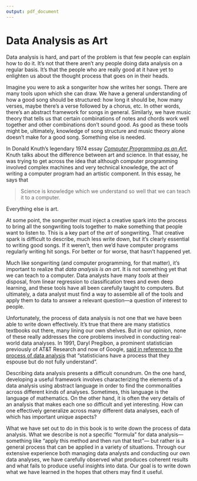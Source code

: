```yaml
---
output: pdf_document
---
```

# Data Analysis as Art

Data analysis is hard, and part of the problem is that few people can explain how to do it. It's not that there aren't any people doing data analysis on a regular basis. It's that the people who are really good at it have yet to enlighten us about the thought process that goes on in their heads.

Imagine you were to ask a songwriter how she writes her songs. There are many tools upon which she can draw. We have a general understanding of how a good song should be structured: how long it should be, how many verses, maybe there's a verse followed by a chorus, etc. In other words, there's an abstract framework for songs in general. Similarly, we have music theory that tells us that certain combinations of notes and chords work well together and other combinations don't sound good. As good as these tools might be, ultimately, knowledge of song structure and music theory alone doesn't make for a good song. Something else is needed.

In Donald Knuth's legendary 1974 essay [*Computer Programming as an Art*](http://www.paulgraham.com/knuth.html), Knuth talks about the difference between art and science. In that essay, he was trying to get across the idea that although computer programming involved complex machines and very technical knowledge, the act of writing a computer program had an artistic component. In this essay, he says that

> Science is knowledge which we understand so well that we can teach it to a computer.

Everything else is art. 

At some point, the songwriter must inject a creative spark into the process to bring all the songwriting tools together to make something that people want to listen to. This is a key part of the *art* of songwriting. That creative spark is difficult to describe, much less write down, but it's clearly essential to writing good songs. If it weren't, then we'd have computer programs regularly writing hit songs. For better or for worse, that hasn't happened yet.

Much like songwriting (and computer programming, for that matter), it's important to realize that *data analysis is an art*. It is not something yet that we can teach to a computer. Data analysts have many *tools* at their disposal, from linear regression to classification trees and even deep learning, and these tools have all been carefully taught to computers. But ultimately, a data analyst must find a way to assemble all of the tools and apply them to data to answer a relevant question---a question of interest to people. 

Unfortunately, the process of data analysis is not one that we have been able to write down effectively. It's true that there are many statistics textbooks out there, many lining our own shelves. But in our opinion, none of these really addresses the core problems involved in conducting real-world data analyses. In 1991, Daryl Pregibon, a prominent statistician previously of AT&T Research and now of Google, [said in reference to the process of data analysis](http://www.nap.edu/catalog/1910/the-future-of-statistical-software-proceedings-of-a-forum) that "statisticians have a process that they espouse but do not fully understand". 

Describing data analysis presents a difficult conundrum. On the one hand, developing a useful framework involves characterizing the elements of a data analysis using abstract language in order to find the commonalities across different kinds of analyses. Sometimes, this language is the language of mathematics. On the other hand, it is often the very details of an analysis that makes each one so difficult and yet interesting. How can one effectively generalize across many different data analyses, each of which has important unique aspects?

What we have set out to do in this book is to write down the process of data analysis. What we describe is not a specific "formula" for data analysis---something like "apply this method and then run that test"--- but rather is a general process that can be applied in a variety of situations. Through our extensive experience both managing data analysts and conducting our own data analyses, we have carefully observed what produces coherent results and what fails to produce useful insights into data. Our goal is to write down what we have learned in the hopes that others may find it useful.
